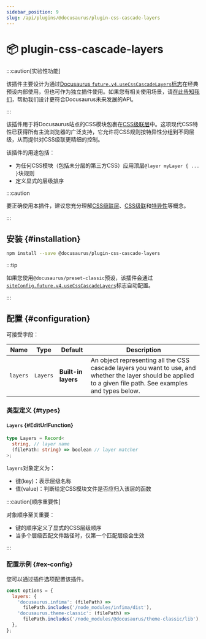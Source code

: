 ```yaml
---
sidebar_position: 9
slug: /api/plugins/@docusaurus/plugin-css-cascade-layers
---
```


# 📦 plugin-css-cascade-layers


:::caution[实验性功能]

该插件主要设计为通过[Docusaurus `future.v4.useCssCascadeLayers`标志](../docusaurus.config.js.mdx#future)在经典预设内部使用，但也可作为独立插件使用。如果您有相关使用场景，请[在此告知我们](https://github.com/facebook/docusaurus/pull/11142)，帮助我们设计更符合Docusaurus未来发展的API。

:::

该插件用于将Docusaurus站点的CSS模块包裹在[CSS级联层](https://css-tricks.com/css-cascade-layers/)中。这项现代CSS特性已获得所有主流浏览器的广泛支持，它允许将CSS规则按特异性分组到不同层级，从而提供对CSS级联更精细的控制。

该插件的用途包括：

- 为任何CSS模块（包括未分层的第三方CSS）应用顶层`@layer myLayer { ... }`块规则
- 定义显式的层级排序

:::caution

要正确使用本插件，建议您充分理解[CSS级联层](https://css-tricks.com/css-cascade-layers/)、[CSS级联](https://developer.mozilla.org/docs/Web/CSS/CSS_cascade/Cascade)和[特异性](https://developer.mozilla.org/en-US/docs/Web/CSS/CSS_cascade/Specificity)等概念。

:::

## 安装 {#installation}

```bash npm2yarn
npm install --save @docusaurus/plugin-css-cascade-layers
```

:::tip

如果您使用`@docusaurus/preset-classic`预设，该插件会通过[`siteConfig.future.v4.useCssCascadeLayers`](../docusaurus.config.js.mdx#future)标志自动配置。

:::

## 配置 {#configuration}

可接受字段：

<APITable>

| Name | Type | Default | Description |
| --- | --- | --- | --- |
| `layers` | `Layers` | **Built-in layers** | An object representing all the CSS cascade layers you want to use, and whether the layer should be applied to a given file path. See examples and types below. |

</APITable>

### 类型定义 {#types}

#### `Layers` {#EditUrlFunction}

```ts
type Layers = Record<
  string, // layer name
  (filePath: string) => boolean // layer matcher
>;
```

`layers`对象定义为：

- 键(key)：表示层级名称
- 值(value)：判断给定CSS模块文件是否应归入该层的函数

:::caution[顺序重要性]

对象顺序至关重要：

- 键的顺序定义了显式的CSS层级顺序
- 当多个层级匹配文件路径时，仅第一个匹配层级会生效

:::

### 配置示例 {#ex-config}

您可以通过插件选项配置该插件。

```js
const options = {
  layers: {
    'docusaurus.infima': (filePath) =>
      filePath.includes('/node_modules/infima/dist'),
    'docusaurus.theme-classic': (filePath) =>
      filePath.includes('/node_modules/@docusaurus/theme-classic/lib'),
  },
};
```